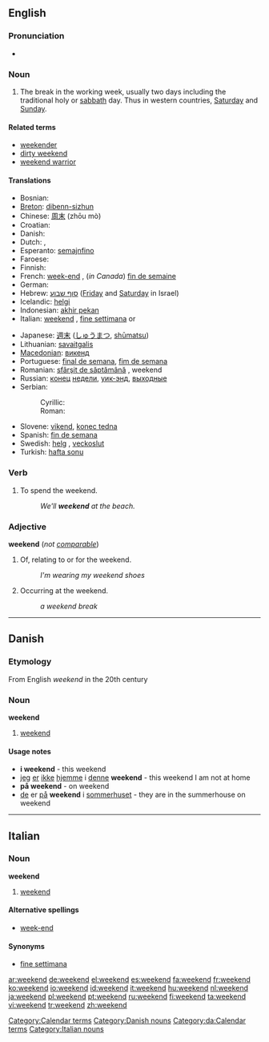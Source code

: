 ==English==

===Pronunciation===
* {{audio|en-us-weekend.ogg|Audio (US)}}

===Noun===
{{en-noun}}

# The break in the working week, usually two days including the traditional holy or [[sabbath]] day. Thus in western countries, [[Saturday]] and [[Sunday]].

====Related terms====
* [[weekender]]
* [[dirty weekend]]
* [[weekend warrior]]

====Translations====
{{top}}
* Bosnian: {{t-|bs|vikend|m}}
* [[Breton]]: [[dibenn-sizhun]] {{m}}
* Chinese: [[周末]] (zhōu mò)
* Croatian: {{t-|hr|vikend|m}}
* Danish: {{t-|da|weekend|c}}
* Dutch: {{t+|nl|weekend|n}}, {{t+|nl|weekeinde|n}}
* Esperanto: [[semajnfino]]
* Faroese: {{t-|fo|vikuskifti|n|xs=Faroese}}
* Finnish: {{t+|fi|viikonloppu}}
* French: [[week-end]] {{m}}, (''in Canada'') [[fin de semaine]] {{f}}
* German: {{t+|de|Wochenende|n}}
* Hebrew: [[סוף שבוע]] {{m}} ([[Friday]] and [[Saturday]] in Israel)
* Icelandic: [[helgi]] {{f}}
* Indonesian: [[akhir pekan]]
* Italian: [[weekend#Italian|weekend]] {{m}}, [[fine settimana]] {{m}} or {{f}}
{{mid}}
* Japanese: [[週末]] ([[しゅうまつ]], [[shūmatsu]])
* Lithuanian: [[savaitgalis]] {{m}}
* [[Macedonian]]: [[викенд]] {{m}}
* Portuguese: [[final de semana]], [[fim de semana]]
* Romanian: [[sfârşit de săptămână]] {{n}}, weekend {{n}}
* Russian: [[конец]] [[неделя|недели]], [[уик-энд]], [[выходные]]
* Serbian:
*: Cyrillic: {{t-|sr|викенд|m|sc=Cyrl}}
*: Roman: {{t-|sr|vikend|m}}
* Slovene: [[vikend]], [[konec tedna]]
* Spanish: [[fin de semana]] {{m}}
* Swedish: [[helg]] {{c}}, [[veckoslut]] {{n}}
* Turkish: [[hafta sonu]]
{{bottom}}

===Verb===
{{en-verb}}

# To spend the weekend.
#: ''We'll '''weekend''' at the beach.''

===Adjective===
'''weekend''' (''not [[comparable]]'')

# Of, relating to or for the weekend.
#: ''I'm wearing my weekend shoes''
# Occurring at the weekend.
#: ''a weekend break''

[[Category:Calendar terms]]

----

==Danish==

===Etymology===
From English ''weekend'' in the 20th century

===Noun===
'''weekend''' {{c}}

# [[weekend#English|weekend]]

====Usage notes====
* '''i weekend''' - this weekend
* [[jeg]] [[er]] [[ikke]] [[hjemme]] i [[denne]] '''weekend''' - this weekend I am not at home
* '''på weekend''' - on weekend
* [[de]] er [[på]] '''weekend''' i [[sommerhus]]et - they are in the summerhouse on weekend

[[Category:Danish nouns]]
[[Category:da:Calendar terms]]

----

==Italian==

===Noun===
'''weekend''' {{m}} {{inv}}

# [[weekend#English|weekend]]

====Alternative spellings====
* [[week-end#Italian|week-end]]

====Synonyms====
* [[fine settimana]]

[[Category:Italian nouns]]

[[ar:weekend]]
[[de:weekend]]
[[el:weekend]]
[[es:weekend]]
[[fa:weekend]]
[[fr:weekend]]
[[ko:weekend]]
[[io:weekend]]
[[id:weekend]]
[[it:weekend]]
[[hu:weekend]]
[[nl:weekend]]
[[ja:weekend]]
[[pl:weekend]]
[[pt:weekend]]
[[ru:weekend]]
[[fi:weekend]]
[[ta:weekend]]
[[vi:weekend]]
[[tr:weekend]]
[[zh:weekend]]